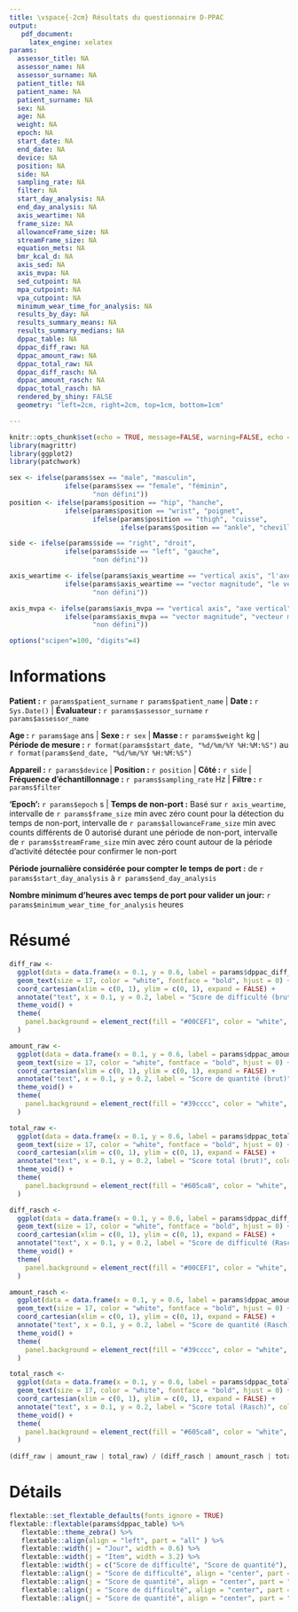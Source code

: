 ```yaml
---
title: \vspace{-2cm} Résultats du questionnaire D-PPAC
output: 
   pdf_document:
     latex_engine: xelatex
params:
  assessor_title: NA
  assessor_name: NA
  assessor_surname: NA
  patient_title: NA
  patient_name: NA
  patient_surname: NA
  sex: NA
  age: NA
  weight: NA
  epoch: NA
  start_date: NA
  end_date: NA
  device: NA
  position: NA
  side: NA
  sampling_rate: NA
  filter: NA
  start_day_analysis: NA
  end_day_analysis: NA
  axis_weartime: NA
  frame_size: NA
  allowanceFrame_size: NA
  streamFrame_size: NA
  equation_mets: NA
  bmr_kcal_d: NA
  axis_sed: NA
  axis_mvpa: NA
  sed_cutpoint: NA
  mpa_cutpoint: NA
  vpa_cutpoint: NA
  minimum_wear_time_for_analysis: NA
  results_by_day: NA
  results_summary_means: NA
  results_summary_medians: NA
  dppac_table: NA
  dppac_diff_raw: NA
  dppac_amount_raw: NA
  dppac_total_raw: NA
  dppac_diff_rasch: NA
  dppac_amount_rasch: NA
  dppac_total_rasch: NA 
  rendered_by_shiny: FALSE
  geometry: "left=2cm, right=2cm, top=1cm, bottom=1cm"

---
```


```r
knitr::opts_chunk$set(echo = TRUE, message=FALSE, warning=FALSE, echo = FALSE)
library(magrittr)
library(ggplot2)
library(patchwork)

sex <- ifelse(params$sex == "male", "masculin", 
              ifelse(params$sex == "female", "féminin",
                     "non défini"))
position <- ifelse(params$position == "hip", "hanche", 
              ifelse(params$position == "wrist", "poignet",
                     ifelse(params$position == "thigh", "cuisse",
                            ifelse(params$position == "ankle", "cheville", "NA"))))

side <- ifelse(params$side == "right", "droit", 
              ifelse(params$side == "left", "gauche",
                     "non défini"))

axis_weartime <- ifelse(params$axis_weartime == "vertical axis", "l'axe vertical", 
              ifelse(params$axis_weartime == "vector magnitude", "le vecteur magnitude",
                     "non défini"))

axis_mvpa <- ifelse(params$axis_mvpa == "vertical axis", "axe vertical", 
              ifelse(params$axis_mvpa == "vector magnitude", "vecteur magnitude",
                     "non défini"))

options("scipen"=100, "digits"=4)
```

# Informations


**Patient :** `r params$patient_surname` `r params$patient_name`  | **Date :**  `r Sys.Date()` | **Évaluateur :** `r params$assessor_surname` `r params$assessor_name`

**Age :** `r params$age` ans | **Sexe :**  `r sex` | **Masse :** `r params$weight` kg | **Période de mesure :** `r format(params$start_date, "%d/%m/%Y %H:%M:%S")` au `r format(params$end_date, "%d/%m/%Y %H:%M:%S")`

**Appareil :** `r params$device` | **Position :** `r position` | **Côté :** `r side` | **Fréquence d'échantillonnage :** `r params$sampling_rate` Hz | **Filtre :** `r params$filter`

**'Epoch':** `r params$epoch` s | **Temps de non-port :** Basé sur `r axis_weartime`, intervalle de `r params$frame_size` min avec zéro count pour la détection du temps de non-port, intervalle de `r params$allowanceFrame_size` min avec counts différents de 0 autorisé durant une période de non-port, intervalle de `r params$streamFrame_size` min avec zéro count autour de la période d'activité détectée pour confirmer le non-port

**Période journalière considérée pour compter le temps de port :** de `r params$start_day_analysis` à `r params$end_day_analysis`

**Nombre minimum d'heures avec temps de port pour valider un jour:**  `r params$minimum_wear_time_for_analysis` heures


# Résumé
```r

diff_raw <-
  ggplot(data = data.frame(x = 0.1, y = 0.6, label = params$dppac_diff_raw), aes(x, y, label = paste0(label, " / 20"))) +
  geom_text(size = 17, color = "white", fontface = "bold", hjust = 0) +
  coord_cartesian(xlim = c(0, 1), ylim = c(0, 1), expand = FALSE) +
  annotate("text", x = 0.1, y = 0.2, label = "Score de difficulté (brut)", color = "white", fontface = "bold", hjust = 0, size = 6) +
  theme_void() +
  theme(
    panel.background = element_rect(fill = "#00CEF1", color = "white", size = 10)
  )

amount_raw <-
  ggplot(data = data.frame(x = 0.1, y = 0.6, label = params$dppac_amount_raw), aes(x, y, label = paste0(label, " / 17"))) +
  geom_text(size = 17, color = "white", fontface = "bold", hjust = 0) +
  coord_cartesian(xlim = c(0, 1), ylim = c(0, 1), expand = FALSE) +
  annotate("text", x = 0.1, y = 0.2, label = "Score de quantité (brut)", color = "white", fontface = "bold", hjust = 0, size = 6) +
  theme_void() +
  theme(
    panel.background = element_rect(fill = "#39cccc", color = "white", size = 10)
  )

total_raw <-
  ggplot(data = data.frame(x = 0.1, y = 0.6, label = params$dppac_total_raw), aes(x, y, label = paste0(label, " / 37"))) +
  geom_text(size = 17, color = "white", fontface = "bold", hjust = 0) +
  coord_cartesian(xlim = c(0, 1), ylim = c(0, 1), expand = FALSE) +
  annotate("text", x = 0.1, y = 0.2, label = "Score total (brut)", color = "white", fontface = "bold", hjust = 0, size = 6) +
  theme_void() +
  theme(
    panel.background = element_rect(fill = "#605ca8", color = "white", size = 10)
  )

diff_rasch <-
  ggplot(data = data.frame(x = 0.1, y = 0.6, label = params$dppac_diff_rasch), aes(x, y, label = paste0(label, " / 100"))) +
  geom_text(size = 17, color = "white", fontface = "bold", hjust = 0) +
  coord_cartesian(xlim = c(0, 1), ylim = c(0, 1), expand = FALSE) +
  annotate("text", x = 0.1, y = 0.2, label = "Score de difficulté (Rasch)", color = "white", fontface = "bold", hjust = 0, size = 6) +
  theme_void() +
  theme(
    panel.background = element_rect(fill = "#00CEF1", color = "white", size = 10)
  )

amount_rasch <-
  ggplot(data = data.frame(x = 0.1, y = 0.6, label = params$dppac_amount_rasch), aes(x, y, label = paste0(label, " / 100"))) +
  geom_text(size = 17, color = "white", fontface = "bold", hjust = 0) +
  coord_cartesian(xlim = c(0, 1), ylim = c(0, 1), expand = FALSE) +
  annotate("text", x = 0.1, y = 0.2, label = "Score de quantité (Rasch)", color = "white", fontface = "bold", hjust = 0, size = 6) +
  theme_void() +
  theme(
    panel.background = element_rect(fill = "#39cccc", color = "white", size = 10)
  )

total_rasch <-
  ggplot(data = data.frame(x = 0.1, y = 0.6, label = params$dppac_total_rasch), aes(x, y, label = paste0(label, " / 100"))) +
  geom_text(size = 17, color = "white", fontface = "bold", hjust = 0) +
  coord_cartesian(xlim = c(0, 1), ylim = c(0, 1), expand = FALSE) +
  annotate("text", x = 0.1, y = 0.2, label = "Score total (Rasch)", color = "white", fontface = "bold", hjust = 0, size = 6) +
  theme_void() +
  theme(
    panel.background = element_rect(fill = "#605ca8", color = "white", size = 10)
  )
  
(diff_raw | amount_raw | total_raw) / (diff_rasch | amount_rasch | total_rasch)


```

\pagebreak 

# Détails
```r
flextable::set_flextable_defaults(fonts_ignore = TRUE)
flextable::flextable(params$dppac_table) %>%
   flextable::theme_zebra() %>%
   flextable::align(align = "left", part = "all" ) %>%
   flextable::width(j = "Jour", width = 0.6) %>%
   flextable::width(j = "Item", width = 3.2) %>%
   flextable::width(j = c("Score de difficulté", "Score de quantité"), width = 1) %>%
   flextable::align(j = "Score de difficulté", align = "center", part = "body") %>%
   flextable::align(j = "Score de quantité", align = "center", part = "body") %>%
   flextable::align(j = "Score de difficulté", align = "center", part = "header") %>%
   flextable::align(j = "Score de quantité", align = "center", part = "header")
```




